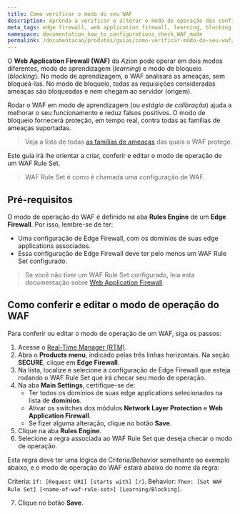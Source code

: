 ```yaml
---
title: Como verificar o modo do seu WAF
description: Aprenda a verificar e alterar o modo de operação das configurações do WAF.
meta_tags: edge firewall, web application firewall, learning, blocking, operation modes
namespace: documentation_how_to_configurations_check_WAF_mode
permalink: /documentacao/produtos/guias/como-verificar-modo-do-seu-waf/
---
```


O **Web Application Firewall (WAF)** da Azion pode operar em dois modos diferentes, modo de aprendizagem (*learning*) e modo de bloqueio (*blocking*). No modo de aprendizagem, o WAF analisará as ameaças, sem bloqueá-las. No modo de bloqueio, todas as requisições consideradas ameaças são bloqueadas e nem chegam ao servidor (origem).

Rodar o WAF em modo de aprendizagem (ou *estágio de calibração*) ajuda a melhorar o seu funcionamento e reduz falsos positivos. O modo de bloqueio fornecerá proteção, em tempo real, contra todas as famílias de ameaças suportadas.

> Veja a lista de todas [as famílias de ameaças](pt-br/documentacao/produtos/edge-firewall/web-application-firewall/) das quais o WAF protege.

Este guia irá lhe orientar a criar, conferir e editar o modo de operação de um WAF Rule Set.

> WAF Rule Set é como é chamada uma configuração de WAF.

## Pré-requisitos

O modo de operação do WAF é definido na aba **Rules Engine** de um **Edge Firewall**. Por isso, lembre-se de ter:

- Uma configuração de Edge Firewall, com os domínios de suas edge applications associados.
- Essa configuração de Edge Firewall deve ter pelo menos um WAF Rule Set configurado.

> Se você não tiver um WAF Rule Set configurado, leia esta documentação sobre [Web Application Firewall](pt-br/documentacao/produtos/edge-firewall/web-application-firewall/).

## Como conferir e editar o modo de operação do WAF

Para conferir ou editar o modo de operação de um WAF, siga os passos:

1. Acesse o [Real-Time Manager (RTM)](https://manager.azion.com/).
2. Abra o **Products menu**, indicado pelas três linhas horizontais. Na seção **SECURE**, clique em **Edge Firewall**.
3. Na lista, localize e selecione a configuração de Edge Firewall que esteja rodando o WAF Rule Set que irá checar seu modo de operação.
4. Na aba **Main Settings**, certifique-se de:
   * Ter todos os domínios de suas edge applications selecionados na lista de **domínios**.
   * Ativar os switches dos módulos **Network Layer Protection** e **Web Application Firewall**.
   * Se fizer alguma alteração, clique no botão **Save**.
5. Clique na aba **Rules Engine**.
6. Selecione a regra associada ao WAF Rule Set que deseja checar o modo de operação.

Esta regra deve ter uma lógica de Criteria/Behavior semelhante ao exemplo abaixo, e o modo de operação do WAF estará abaixo do nome da regra:

Criteria: `If: [Request URI] [starts with] [/]`.
Behavior: `Then: [Set WAF Rule Set] [<name-of-waf-rule-set>] [Learning/Blocking]`.

7. Clique no botão **Save**.
